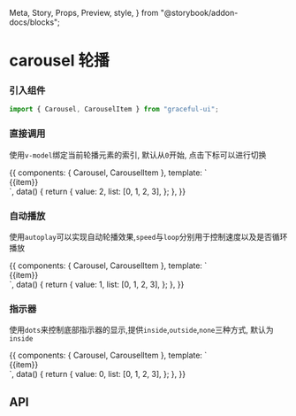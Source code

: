   Meta,
  Story,
  Props,
  Preview,
  style,
} from "@storybook/addon-docs/blocks";

<Meta title="数据展示|Carousel 轮播" component={Carousel} />

# carousel 轮播

### 引入组件

```js
import { Carousel, CarouselItem } from "graceful-ui";
```

<style>
  {`
    .demo{
      text-align: center;
      height: 200px;
    }
    .box{ 
        background: #8f8e94;
        color: #fff;  
        width: 600px;
        font-size: 30px;
        line-height: 200px;
        height: 200px;
    }
`}
</style>

### 直接调用

使用`v-model`绑定当前轮播元素的索引, 默认从`0`开始, 点击下标可以进行切换

<Preview>
  <Story name="基本使用">
    {{
      components: { Carousel, CarouselItem },
      template: `
        <div class="demo">
            <carousel v-model="value">
                <carousel-item v-for="item in list" :key="item">
                    <div class="box">{{item}}</div>
                </carousel-item>
            </carousel>
        </div>
      `,
      data() {
        return {
          value: 2,
          list: [0, 1, 2, 3],
        };
      },
    }}
  </Story>
</Preview>

### 自动播放

使用`autoplay`可以实现自动轮播效果,`speed`与`loop`分别用于控制速度以及是否循环播放

<Preview>
  <Story name="自动播放">
    {{
      components: { Carousel, CarouselItem },
      template: `
        <div class="demo">
            <carousel v-model="value" :autoplay="true" :loop="true">
                <carousel-item v-for="item in list" :key="item">
                    <div class="box">{{item}}</div>
                </carousel-item>
            </carousel>
        </div>
      `,
      data() {
        return {
          value: 1,
          list: [0, 1, 2, 3],
        };
      },
    }}
  </Story>
</Preview>

### 指示器

使用`dots`来控制底部指示器的显示,提供`inside`,`outside`,`none`三种方式, 默认为`inside`

<Preview>
  <Story name="指示器">
    {{
      components: { Carousel, CarouselItem },
      template: `
        <div class="demo">
            <carousel v-model="value" :autoplay="true" :loop="true" dots="outside">
                <carousel-item v-for="item in list" :key="item">
                    <div class="box">{{item}}</div>
                </carousel-item>
            </carousel>
        </div>
      `,
      data() {
        return {
          value: 0,
          list: [0, 1, 2, 3],
        };
      },
    }}
  </Story>
</Preview>

## API

<Props of={Carousel} />
